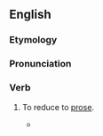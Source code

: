 ==English==

===Etymology===
{{prefix|en|be|prose}}

===Pronunciation===
{{rfp|en}}

===Verb===
{{en-verb}}

# {{lb|en|transitive|rare}} To reduce to [[prose]].
#* {{quote-book|en|title=Verbal Criticism|author=David Mallet|year=1733|passage=Such was his doom impos'd by Heaven's decree, / With ears that hear not, eyes that shall not see, / The low to raise, to level the Sublime, / To blast all Beauty, and '''beprose''' all Rhyme.}}